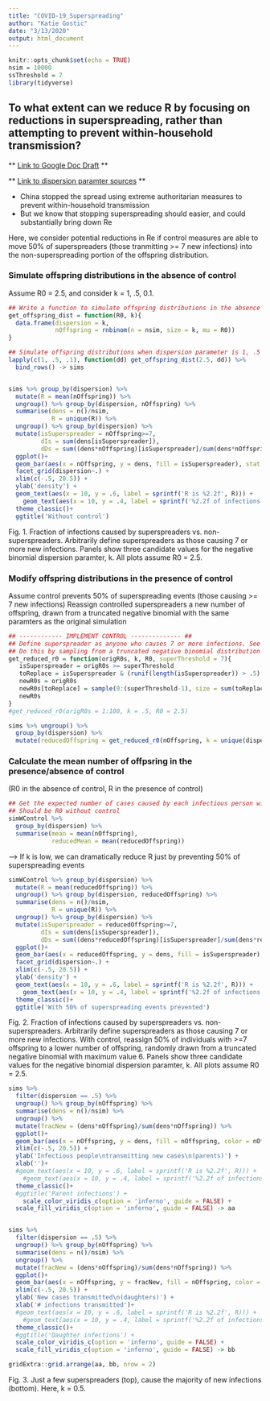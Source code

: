 ```yaml
---
title: "COVID-19_Superspreading"
author: "Katie Gostic"
date: "3/13/2020"
output: html_document
---
```


```r
knitr::opts_chunk$set(echo = TRUE)
nsim = 10000
ssThreshold = 7
library(tidyverse)
```

## To what extent can we reduce R by focusing on reductions in superspreading, rather than attempting to prevent within-household transmission?

** [Link to Google Doc Draft](https://docs.google.com/document/d/1YbamXMQHSTyJ6kY-9tAIA4W8SeRxAqz3KpvYV7CEXls/edit?usp=sharing) **

** [Link to dispersion paramter sources](https://docs.google.com/spreadsheets/d/14BZdeISQBdA5JrkR0Q8qFfVoQxQH3Z4NMbW5nDxl2bw/edit?usp=sharing) **

* China stopped the spread using extreme authoritarian measures to prevent within-household transmission
* But we know that stopping superspreading should easier, and could substantially bring down Re

Here, we consider potential reductions in Re if control measures are able to move 50% of superspreaders (those tranmitting >= 7 new infections) into the non-superspreading portion of the offspring distribution.



### Simulate offspring distributions in the absence of control
Assume R0 = 2.5, and consider k = 1, .5, 0.1.
```r
## Write a function to simulate offspring distributions in the absence of control
get_offspring_dist = function(R0, k){
  data.frame(dispersion = k,
             nOffspring = rnbinom(n = nsim, size = k, mu = R0))
}

## Simulate offspring distributions when dispersion parameter is 1, .5 and .1
lapply(c(1, .5, .1), function(dd) get_offspring_dist(2.5, dd)) %>%
  bind_rows() -> sims


sims %>% group_by(dispersion) %>%
  mutate(R = mean(nOffspring)) %>%
  ungroup() %>% group_by(dispersion, nOffspring) %>%
  summarise(dens = n()/nsim,
            R = unique(R)) %>%
  ungroup() %>% group_by(dispersion) %>%
  mutate(isSuperspreader = nOffspring>=7,
         dIs = sum(dens[isSuperspreader]),
         dDs = sum((dens*nOffspring)[isSuperspreader]/sum(dens*nOffspring))) %>%
  ggplot()+
  geom_bar(aes(x = nOffspring, y = dens, fill = isSuperspreader), stat = 'identity')+
  facet_grid(dispersion~.) +
  xlim(c(-.5, 20.5)) +
  ylab('density') +
  geom_text(aes(x = 10, y = .6, label = sprintf('R is %2.2f', R))) +
    geom_text(aes(x = 10, y = .4, label = sprintf('%2.2f of infections caused by %2.2f of infected population', dDs, dIs)), color = 'cyan3') +
  theme_classic()+
  ggtitle('Without control')
```

Fig. 1. Fraction of infections caused by superspreaders vs. non-superspreaders. Arbitrarily define superspreaders as those causing 7 or more new infections. Panels show three candidate values for the negative binomial dispersion paramter, k. All plots assume R0 = 2.5.



### Modify offspring distributions in the presence of control
Assume control prevents 50% of superspreading events (those causing >= 7 new infections) 
Reassign controlled superspreaders a new number of offspring, drawn from a truncated negative binomial with the same paramters as the original simulation
```r
## ------------ IMPLEMENT CONTROL -------------- ##
## Define superspreader as anyone who causes 7 or more infections. See what happens to R0 if we move 50% of superspreaders into the non-superspreader category.
## Do this by sampling from a truncated negative binomial distribution with paramters R0 and k, and max value (threshold - 1)
get_reduced_r0 = function(origR0s, k, R0, superThreshold = 7){
   isSuperspreader = origR0s >= superThreshold
   toReplace = isSuperspreader & (runif(length(isSuperspreader)) > .5) ## Replace half of superspreaders
   newR0s = origR0s
   newR0s[toReplace] = sample(0:(superThreshold-1), size = sum(toReplace), replace = TRUE, prob = dnbinom(0:(superThreshold-1), size = k, mu = R0)/sum(dnbinom(0:(superThreshold-1), size = k, mu = R0)))
   newR0s
}
#get_reduced_r0(origR0s = 1:100, k = .5, R0 = 2.5)

sims %>% ungroup() %>%
  group_by(dispersion) %>%
  mutate(reducedOffspring = get_reduced_r0(nOffspring, k = unique(dispersion), R0 = 2.5, superThreshold = 7)) -> simWControl
```

### Calculate the mean number of offpsring in the presence/absence of control
(R0 in the absence of control, R in the presence of control)
```r
## Get the expected number of cases caused by each infectious person with and without control
## Should be R0 without control
simWControl %>%
  group_by(dispersion) %>% 
  summarise(mean = mean(nOffspring),
            reducedMean = mean(reducedOffspring))
```
--> If k is low, we can dramatically reduce R just by preventing 50% of superspreading events 


```r
simWControl %>% group_by(dispersion) %>%
  mutate(R = mean(reducedOffspring)) %>%
  ungroup() %>% group_by(dispersion, reducedOffspring) %>%
  summarise(dens = n()/nsim,
            R = unique(R)) %>%
  ungroup() %>% group_by(dispersion) %>%
  mutate(isSuperspreader = reducedOffspring>=7,
         dIs = sum(dens[isSuperspreader]),
         dDs = sum((dens*reducedOffspring)[isSuperspreader]/sum(dens*reducedOffspring))) %>%
  ggplot()+
  geom_bar(aes(x = reducedOffspring, y = dens, fill = isSuperspreader), stat = 'identity')+
  facet_grid(dispersion~.) +
  xlim(c(-.5, 20.5)) +
  ylab('density') +
  geom_text(aes(x = 10, y = .6, label = sprintf('R is %2.2f', R))) +
    geom_text(aes(x = 10, y = .4, label = sprintf('%2.2f of infections caused by %2.2f of infected population', dDs, dIs)), color = 'cyan3') +
  theme_classic()+
  ggtitle('With 50% of superspreading events prevented')
```

Fig. 2. Fraction of infections caused by superspreaders vs. non-superspreaders. Arbitrarily define superspreaders as those causing 7 or more new infections. With control, reassign 50% of individuals with >=7 offspring to a lower number of offspring, randomly drawn from a truncated negative binomial with maximum value 6. Panels show three candidate values for the negative binomial dispersion paramter, k. All plots assume R0 = 2.5.


```r
sims %>% 
  filter(dispersion == .5) %>%
  ungroup() %>% group_by(nOffspring) %>%
  summarise(dens = n()/nsim) %>%
  ungroup() %>% 
  mutate(fracNew = (dens*nOffspring)/sum(dens*nOffspring)) %>%
  ggplot()+
  geom_bar(aes(x = nOffspring, y = dens, fill = nOffspring, color = nOffspring), stat = 'identity')+
  xlim(c(-.5, 20.5)) +
  ylab('Infectious people\ntransmitting new cases\n(parents)') +
  xlab('')+
  #geom_text(aes(x = 10, y = .6, label = sprintf('R is %2.2f', R))) +
    #geom_text(aes(x = 10, y = .4, label = sprintf('%2.2f of infections caused by %2.2f of infected population', dDs, dIs)), color = 'cyan3') +
  theme_classic()+
  #ggtitle('Parent infections') +
    scale_color_viridis_c(option = 'inferno', guide = FALSE) +
  scale_fill_viridis_c(option = 'inferno', guide = FALSE) -> aa


sims %>% 
  filter(dispersion == .5) %>%
  ungroup() %>% group_by(nOffspring) %>%
  summarise(dens = n()/nsim) %>%
  ungroup() %>% 
  mutate(fracNew = (dens*nOffspring)/sum(dens*nOffspring)) %>%
  ggplot()+
  geom_bar(aes(x = nOffspring, y = fracNew, fill = nOffspring, color = nOffspring), stat = 'identity')+
  xlim(c(-.5, 20.5)) +
  ylab('New cases transmitted\n(daughters)') +
  xlab('# infections transmitted')+
  #geom_text(aes(x = 10, y = .6, label = sprintf('R is %2.2f', R))) +
    #geom_text(aes(x = 10, y = .4, label = sprintf('%2.2f of infections caused by %2.2f of infected population', dDs, dIs)), color = 'cyan3') +
  theme_classic()+
  #ggtitle('Daughter infections') +
  scale_color_viridis_c(option = 'inferno', guide = FALSE) +
  scale_fill_viridis_c(option = 'inferno', guide = FALSE) -> bb

gridExtra::grid.arrange(aa, bb, nrow = 2)
```

Fig. 3. Just a few superspreaders (top), cause the majority of new infections (bottom). Here, k = 0.5.